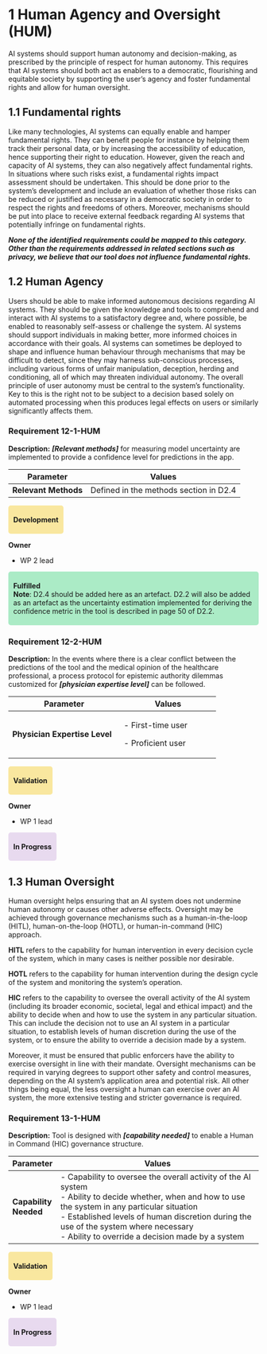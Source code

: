 # 1 Human Agency and Oversight (HUM)

AI systems should support human autonomy and decision-making, as prescribed by the principle of respect for human autonomy. This requires that AI systems should both act as enablers to a democratic, flourishing and equitable society by supporting the user’s agency and foster fundamental rights and allow for human oversight.

## 1.1 Fundamental rights

Like many technologies, AI systems can equally enable and hamper fundamental rights. They can benefit people for instance by helping them track their personal data, or by increasing the accessibility of education, hence supporting their right to education. However, given the reach and capacity of AI systems, they can also negatively affect fundamental rights. In situations where such risks exist, a fundamental rights impact assessment should be undertaken. This should be done prior to the system’s development and include an evaluation of whether those risks can be reduced or justified as necessary in a democratic society in order to respect the rights and freedoms of others. Moreover, mechanisms should be put into place to receive external feedback regarding AI systems that potentially infringe on fundamental rights.

***None of the identified requirements could be mapped to this category. Other than the requirements addressed in related sections such as privacy, we believe that our tool does not influence fundamental rights.***

## 1.2 Human Agency

Users should be able to make informed autonomous decisions regarding AI systems. They should be given the knowledge and tools to comprehend and interact with AI systems to a satisfactory degree and, where possible, be enabled to reasonably self-assess or challenge the system. AI systems should support individuals in making better, more informed choices in accordance with their goals. AI systems can sometimes be deployed to shape and influence human behaviour through mechanisms that may be difficult to detect, since they may harness sub-conscious processes, including various forms of unfair manipulation, deception, herding and conditioning, all of which may threaten individual autonomy. The overall principle of user autonomy must be central to the system’s functionality. Key to this is the right not to be subject to a decision based solely on automated processing when this produces legal effects on users or similarly significantly affects them.

### Requirement 12-1-HUM {#12-1-hum}

**Description:** ***\[Relevant methods\]*** for measuring model uncertainty are implemented to provide a confidence level for predictions in the app.

| **Parameter**        | **Values**                            |
|----------------------|---------------------------------------|
| **Relevant Methods** | Defined in the methods section in D2.4|

<div style="background-color:#f9e79f; padding:6px 10px; border-radius:5px; display:inline-block;">
**Development**
</div>

**Owner**

-   WP 2 lead

::: {style="background-color:#abebc6; padding:6px 10px; border-radius:5px; display:inline-block;"}
**Fulfilled**
<br>**Note**: D2.4 should be added here as an artefact. D2.2 will also be added as an artefact as the uncertainty estimation implemented for deriving the confidence metric in the tool is described in page 50 of D2.2.
:::

### Requirement 12-2-HUM {#12-2-hum}

**Description:** In the events where there is a clear conflict between the predictions of the tool and the medical opinion of the healthcare professional, a process protocol for epistemic authority dilemmas customized for ***\[physician expertise level\]*** can be followed.

+-------------------------------+---------------------------+
| **Parameter**                 | **Values**                |
+===============================+===========================+
| **Physician Expertise Level** | \- First-time user        |
|                               |                           |
|                               | \- Proficient user        |
|                               |                           |
+-------------------------------+---------------------------+

<div style="background-color:#f9e79f; padding:6px 10px; border-radius:5px; display:inline-block;">
**Validation**
</div>

**Owner**

-   WP 1 lead

::: {style="background-color:#e8daef; padding:6px 10px; border-radius:5px; display:inline-block;"}
**In Progress**
:::

## 1.3 Human Oversight

Human oversight helps ensuring that an AI system does not undermine human autonomy or causes other adverse effects. Oversight may be achieved through governance mechanisms such as a human-in-the-loop (HITL), human-on-the-loop (HOTL), or human-in-command (HIC) approach.  

**HITL** refers to the capability for human intervention in every decision cycle of the system, which in many cases is neither possible nor desirable.  

**HOTL** refers to the capability for human intervention during the design cycle of the system and monitoring the system’s operation.  

**HIC** refers to the capability to oversee the overall activity of the AI system (including its broader economic, societal, legal and ethical impact) and the ability to decide when and how to use the system in any particular situation. This can include the decision not to use an AI system in a particular situation, to establish levels of human discretion during the use of the system, or to ensure the ability to override a decision made by a system.  

Moreover, it must be ensured that public enforcers have the ability to exercise oversight in line with their mandate. Oversight mechanisms can be required in varying degrees to support other safety and control measures, depending on the AI system’s application area and potential risk. All other things being equal, the less oversight a human can exercise over an AI system, the more extensive testing and stricter governance is required. 

### Requirement 13-1-HUM {#13-1-hum}

**Description:** Tool is designed with ***\[capability needed\]*** to enable a Human in Command (HIC) governance structure.

+-----------------------+---------------------------------------------------------------------------------------------------------------------------------------------------------------------------------------------------------------------------------------------------------------------------------------------------------+
| **Parameter**         | **Values**                                                                                                                                                                                                                                                                                              |
+=======================+=========================================================================================================================================================================================================================================================================================================+
| **Capability Needed** | \- Capability to oversee the overall activity of the AI system<br>- Ability to decide whether, when and how to use the system in any particular situation<br>- Established levels of human discretion during the use of the system where necessary<br>- Ability to override a decision made by a system |
+-----------------------+---------------------------------------------------------------------------------------------------------------------------------------------------------------------------------------------------------------------------------------------------------------------------------------------------------+

<div style="background-color:#f9e79f; padding:6px 10px; border-radius:5px; display:inline-block;">
**Validation**
</div>

**Owner**

-   WP 1 lead

::: {style="background-color:#e8daef; padding:6px 10px; border-radius:5px; display:inline-block;"}
**In Progress**
:::

